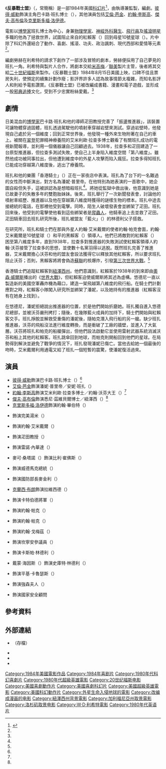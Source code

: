 {{noteTA
|G1=Show
|G2=Movie
|G3=PP
|T=zh-tw:反暴戰士盟;zh-cn:天生爱神;
|1=zh-tw:反暴戰士盟;zh-cn:天生爱神;
|2=zh-tw:彼得·威勒;zh-hk:彼德·韋拿;zh-cn:彼得·威勒;
|3=zh-tw:班扎;zh-cn:班仔;
}}
{{Infobox film
| name           = 反暴戰士盟
| original_name  = {{lang|en|''The Adventures of Buckaroo Banzai Across the 8th Dimension''}}
| image          = The Adventures of Buckaroo Banzai Across the 8th Dimension Poster.jpg
| alt            =
| caption        = 電影海報
| director       = {{le|W·D·利希特|W. D. Richter}}
| producer       = {{ubl|W·D·利希特|{{le|尼爾·坎頓|Neil Canton}}}}
| writer         = {{le|厄爾·麥克·勞赫|Earl Mac Rauch}}
| starring       = {{Plainlist|
* [[彼得·威勒|彼得·威勒]]
* [[艾倫·芭金|艾倫·芭金]]
* [[約翰·李斯高|約翰·李斯高]]
* [[傑夫·高布倫|傑夫·高布倫]]
* [[克里斯多福·洛伊德|克里斯多福·洛伊德]]
}}
| music          = {{le|麥可·博迪克|Michael Boddicker}}
| cinematography = {{ubl|{{le|佛瑞德·J·科內坎普|Fred J. Koenekamp}}|{{le|喬丹·克羅寧韋斯|Jordan Cronenweth}}<ref name="RogerEbert.com(2016-08-17)">{{cite web|url=https://www.rogerebert.com/streaming/no-matter-where-you-go-here-it-is-the-adventures-of-buckaroo-banzai-across-the-8th-dimension-hits-blu-ray|title=No Matter Where You Go, Here It Is: "The Adventures of Buckaroo Banzai Across the 8th Dimension" Hits Blu-ray|last=Sobczynski|first=Peter|work={{le|RogerEbert.com|RogerEbert.com}}|date=2016-08-17|accessdate=2021-01-11|archive-date=2020-10-26|archive-url=https://web.archive.org/web/20201026071712/https://www.rogerebert.com/streaming/no-matter-where-you-go-here-it-is-the-adventures-of-buckaroo-banzai-across-the-8th-dimension-hits-blu-ray|dead-url=no}}</ref>}}
| editing        = {{ubl|喬治·鮑爾斯（{{lang|en|George Bowers}}）|{{le|李察·馬克斯|Richard Marks}}}}
| studio         = {{le|大衛·貝格曼|David Begelman|雪伍德製片公司}}
| distributor    = [[二十世紀福斯|二十世紀福斯]]
| released       = {{Film date|1984|8|15|美國}}
| runtime        = 103分鐘<ref name="BOM">{{cite web|url=https://www.boxofficemojo.com/release/rl2856945153/weekend/|title=The Adventures of Buckaroo Banzai Across the 8th Dimension|work=[[Box_Office_Mojo|Box Office Mojo]]|publisher=[[IMDb|IMDb]]|accessdate=2021-01-11|archive-date=2020-11-16|archive-url=https://web.archive.org/web/20201116210334/https://www.boxofficemojo.com/release/rl2856945153/weekend/|dead-url=no}}</ref>
| country        = 美國
| language       = 英語
| budget         = 1700萬美元<ref name="Solomon(1988)">{{cite book|last=Solomon|first=Aubrey|title=Twentieth Century Fox: A Corporate and Financial History|publisher=Scarecrow Press|year=1988|page=260|isbn=978-0810842441}}</ref>
| gross          = 625萬美元<ref name="BOM" />
| preceded_by    = 
| followed_by    = 
| cn_name        = 天生爱神
| hk_name        = 
| tw_name        = 反暴戰士盟
}}
《'''反暴戰士盟'''》（{{lang-en|''The Adventures of Buckaroo Banzai Across the 8th Dimension''}}，常簡稱{{lang|en|''Buckaroo Banzai''}}）是一部1984年美國[[科幻片|科幻片]]<ref name="BBFC">{{cite web|url=https://www.bbfc.co.uk/release/adventures-of-buckaroo-banzai-across-the-8th-dimension-q29sbgvjdglvbjpwwc0zmtcxnte|title=Adventures Of Buckaroo Banzai Across The 8th Dimension|work=[[英國電影分級委員會|British Board of Film Classification]]|date=1984-11-15|accessdate=2021-01-11|archive-date=2021-01-11|archive-url=https://web.archive.org/web/20210111101943/https://www.bbfc.co.uk/release/adventures-of-buckaroo-banzai-across-the-8th-dimension-q29sbgvjdglvbjpwwc0zmtcxnte|dead-url=no}}</ref>，由{{le|W·D·利希特|W. D. Richter}}執導兼監製，{{le|厄爾·麥克·勞赫|Earl Mac Rauch}}編劇。[[彼得·威勒|彼得·威勒]]飾演主角巴卡路·班扎博士（{{lang|en|Dr. Buckaroo Banzai}}），其他演員包括[[艾倫·芭金|艾倫·芭金]]、[[約翰·李斯高|約翰·李斯高]]、[[傑夫·高布倫|傑夫·高布倫]]及[[克里斯多福·洛伊德|克里斯多福·洛伊德]]。

電影以[[博學家|博學家]]班扎博士為中心，身兼[[物理學家|物理學家]]、[[神經外科|神經外科醫生]]、[[飛行員|飛行員]]及[[搖滾樂|搖滾明星]]多職的他為了拯救世界，試圖阻止來自{{le|多維存在|Interdimensional being|第八維度}}的紅賴客（{{lang|en|Red Lectroids}}）回到母星10號星球（{{lang|en|Planet 10}}）。片中除了科幻外還結合了動作、喜劇、搖滾、功夫、政治諷刺、現代西部和愛情等元素<ref name="RogerEbert.com(2016-08-17)" />。

編劇勞赫在利希特的請求下創作了一部涉及冒險的劇本，勞赫便採用了自己夢見的班扎一角。利希特與製片人{{le|尼爾·坎頓|Neil Canton}}合作，將劇本交給[[米高梅|米高梅]]／[[聯美|聯美]]製片主管{{le|大衛·貝格曼|David Begelman}}，後者將其交給[[二十世紀福斯|二十世紀福斯]]來製作。《反暴戰士盟》1984年8月15日美國上映，口碑不佳且票房失利，使預定的續集計劃作廢；影評界許多人認為故事情節太複雜，而知名影評人{{le|保琳·凱爾|Pauline Kael}}和{{le|文森·坎比|Vincent Canby}}則給予電影讚賞。《反暴戰士盟》已被改編成書籍、漫畫和電子遊戲，並形成一股[[邪典追捧|邪典追捧]]文化，受到不少忠實粉絲愛戴。<ref name="RogerEbert.com(2016-08-17)" />

== 劇情 ==
日美混血的[[博學家|博學家]]巴卡路·班扎和他的導師疋田教授完善了「振盪推進器」，該裝置可讓物體穿過固體，班扎透過駕駛他的噴射車穿越岩壁來測試。穿過岩壁時，他發現自己處於另一個維度；回到正常世界後，他發現一種外來生物附著在自己的車上。被關在[[翠登_(紐澤西州)|翠登]]犯罪精神療養院的艾米利歐·拉查多博士觀看了有關班扎成功的電視新聞報導，並利用一個儀器讓自己回顧過去。1938年，拉查多和疋田建造了一台原型推進器，但拉查多測試失敗，使自己上半身陷入維度空間「第八維度」。雖然他成功被同事拉出，但他遭到維度中的外星人攻擊而陷入瘋狂。拉查多得知班扎已能成功穿越第八維度後，逃出了療養院。

班扎和他的樂團「香港騎士」（{{lang|en|The Hong Kong Cavaliers}}）正在一家夜店中表演。班扎為了台下的一名難過的女性而中斷演出，對方名為潘妮·普里帝。在他特別為她表演的一首歌中，她企圖自殺但失手，這被誤認為是想暗殺班扎<ref name="RogerEbert.com(2016-08-17)" />。將她從監獄中救出後，他意識到她是已故妻子的失散多年的雙胞胎妹妹。後來，班扎舉行了一次新聞發表會，討論他的噴射車經歷、推進器以及他在穿越第八維度時獲得的謎樣生物的標本。班扎中途去接總統的電話，在那裡他受到電擊。同時，陌生人破壞發表會並綁架了疋田。班扎回來後，他受到的電擊使他看到這些綁架者是[[爬蟲人|爬蟲人]]，他騎車追上去並救了疋田。疋田騎車回去班扎研究所後，班扎被盟友「藍火」（{{lang|en|Blue Blaze}}）的林德利父子搭救。

在研究所，班扎和騎士們在那與外星人約翰·艾米戴爾的使者約翰·帕克會面，約翰·艾米戴爾是10號星球（{{lang|en|Planet 10}}）和平的黑賴客（{{lang|en|Black Lectroids}}）領導人。他們已將敵對的紅賴客（{{lang|en|Red Lectroids}}）困至第八維度多年，直到1938年，拉查多對推進器的失敗測試使紅賴客領導人約翰·沃芬接管了拉查多的思想，並使數十名黨羽得以逃脫。既然班扎完善了推進器，艾米戴爾擔心沃芬和他的盟友會設法獲得它以釋放其他紅賴客，所以要求班扎阻止沃芬；否則，黑賴客將將會偽造[[蘇聯|蘇聯]]的核爆炸，引發[[第三次世界大戰|第三次世界大戰]]。<ref name="RogerEbert.com(2016-08-17)" />

香港騎士們追蹤紅賴客到[[紐澤西州|紐澤西州]]{{le|悠德尼|Yoyodyne|悠德尼推進系統廠}}。他們意識到，紅賴客於1938年的到來即由[[奧森·威爾斯|奧森·威爾斯]]播出的《[[世界大戰_(廣播劇)|世界大戰]]》，但紅賴客迫使威爾斯將其述為虛構。悠德尼一直以製造新的美國空軍轟炸機為藉口，建造一架飛越第八維度的飛行船。在騎士們計劃應對之時，紅賴客小隊闖入研究所並綁架了潘妮，以及她持有的推進器（紅賴客沒有在她身上找到）。

在悠德尼，潘妮拒絕說出推進器的位置，於是他們開始折磨她。班扎獨自進入悠德尼總部，並被沃芬嚴刑拷打；隨後，在幾隊藍火成員的加持下，騎士們開始與紅賴客交手。班扎掙脫並解救受重傷的潘妮後，隨帕克潛入飛行船的另一艙。缺少班扎推進器，沃芬的飛船沒法進行維度轉換，而是衝破了工廠的牆壁，並進入了大氣層。沃芬將班扎和帕克的船艙彈出，但他們設法啟動它並使用雷射武器系統消滅沃芬和船上其他的紅賴客。班扎跳傘回到地球，而帕克則開船回到他們的星球。在局勢得到解決並避免了戰爭的情況下，班扎發現潘妮已傷亡。當他去給她一個最後的吻時，艾米戴爾利用通電又給了班扎一個短暫的震驚，使潘妮復活過來。

== 演員 ==
{{div col}}
* [[彼得·威勒|彼得·威勒]]飾演巴卡路·班扎博士（{{lang|en|Dr. Buckaroo Banzai}}）<ref name="RogerEbert.com(2016-08-17)" />
* [[艾倫·芭金|艾倫·芭金]]飾演潘妮·普里帝／安妮·班扎（{{lang|en|Penny Priddy / Anne Banzai}}）
* [[約翰·李斯高|約翰·李斯高]]飾演艾米利歐·拉查多博士／約翰·沃芬大王（{{lang|en|Dr. Emilio Lizardo / Lord John Whorfin}}）<ref name="RogerEbert.com(2016-08-17)" />
* [[傑夫·高布倫|傑夫·高布倫]]飾演悉尼·茲維貝爾博士／紐澤西（{{lang|en|Dr. Sidney Zweibel / New Jersey}}）<ref name="RogerEbert.com(2016-08-17)" />
* [[克里斯多福·洛伊德|克里斯多福·洛伊德]]飾演約翰·畢伯特（{{lang|en|John Bigbooté}}）
* {{le|路易士·史密斯 (演員)|Lewis Smith (actor)|路易士·史密斯}}飾演完美湯米（{{lang|en|Perfect Tommy}}）
* {{le|羅薩琳德·卡許|Rosalind Cash}}飾演約翰·艾米戴爾（{{lang|en|John Emdall}}）
* {{le|羅伯特·伊圖|Robert Ito}}飾演疋田教授（{{lang|en|Professor Hikita}}）
* {{le|帕皮·塞爾納|Pepe Serna}}飾演雷諾·內華達（{{lang|en|Reno Nevada}}）
* 麥可·桑塔諾（{{lang|en|Michael Santano}}）飾演比利·崔佛斯（{{lang|en|Billy Travers}}）
* {{le|羅納德·萊西|Ronald Lacey}}飾演威德馬克總統（{{lang|en|President Widmark}}）
* {{le|麥特·克拉克 (演員)|Matt Clark (actor)|麥特·克拉克}}飾演國防部長麥金利（{{lang|en|Secretary of Defense McKinley}}）
* [[克蘭西·布朗|克蘭西·布朗]]飾演拉維西德（{{lang|en|Rawhide}}）
* {{le|威廉·泰勒|William Traylor}}飾演卡特伯德將軍（{{lang|en|General Catburd}}）
* {{le|卡爾·盧波利|Carl Lumbly}}飾演約翰·帕克（{{lang|en|John Parker}}）
* {{le|文森·薛斐烈|Vincent Schiavelli}}飾演約翰·帕克（{{lang|en|John Parker}}）
* {{le|丹·艾迪亞|Dan Hedaya}}飾演約翰·戈梅茲（{{lang|en|John Gomez}}）
* {{le|瑪莉克萊·科斯特洛|Mariclare Costello}}飾演坎寧安參議員（{{lang|en|Senator Cunningham}}）
* {{le|比爾·亨德森 (歌手)|Bill Henderson (performer)|比爾·亨德森}}飾演卡斯帕·林德利（{{lang|en|Casper Lindley}}）
* 戴蒙·海因斯（{{lang|en|Damon Hines}}）飾演史庫特·林德利（{{lang|en|Scooter Lindley}}）
* {{le|比利·維拉|Billy Vera}}飾演平基·卡魯瑟斯（{{lang|en|Pinky Carruthers}}）
* {{le|勞拉·哈靈頓|Laura Harrington}}飾演強森夫人（{{lang|en|Mrs. Johnson}}）
* {{le|雅科夫·思美洛|Yakov Smirnoff}}飾演國家安全顧問
{{div col end}}

== 參考資料 ==
{{Reflist|30em}}

== 外部連結 ==
* {{Official website|https://web.archive.org/web/20060613213519/http://www.buckaroobanzai-themovie.com}}（存檔）
* {{IMDb title|0086856}}
* {{mojo title|buckaroobanzai}}
* {{rotten-tomatoes|the_adventures_of_buckaroo_banzai}}

{{DEFAULTSORT:Adventures Of Buckaroo Banzai Across The 8th Dimension, The}}
[[Category:1984年美國電影作品|Category:1984年美國電影作品]]
[[Category:1984年喜剧片|Category:1984年喜剧片]]
[[Category:1980年代科幻喜劇片|Category:1980年代科幻喜劇片]]
[[Category:1980年代超級英雄電影|Category:1980年代超級英雄電影]]
[[Category:20世纪福斯电影|Category:20世纪福斯电影]]
[[Category:美國喜劇動作片|Category:美國喜劇動作片]]
[[Category:美國喜劇科幻片|Category:美國喜劇科幻片]]
[[Category:美國超級英雄電影|Category:美國超級英雄電影]]
[[Category:美國科幻動作片|Category:美國科幻動作片]]
[[Category:外星生命入侵地球的電影|Category:外星生命入侵地球的電影]]
[[Category:改编成漫画的电影|Category:改编成漫画的电影]]
[[Category:紐澤西州背景電影|Category:紐澤西州背景電影]]
[[Category:加利福尼亞州取景電影|Category:加利福尼亞州取景電影]]
[[Category:洛杉矶取景电影|Category:洛杉矶取景电影]]
[[Category:W·D·利希特電影|Category:W·D·利希特電影]]
[[Category:1980年代英语片|Category:1980年代英语片]]
